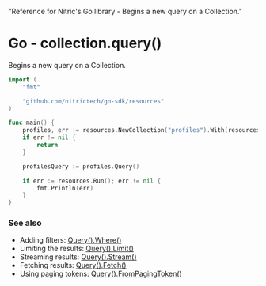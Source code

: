   "Reference for Nitric's Go library - Begins a new query on a Collection."

# Go - collection.query()

Begins a new query on a Collection.

```go
import (
	"fmt"

	"github.com/nitrictech/go-sdk/resources"
)

func main() {
	profiles, err := resources.NewCollection("profiles").With(resources.CollectionReading, resources.CollectionWriting, resources.CollectionDeleting)
	if err != nil {
		return
	}

	profilesQuery := profiles.Query()

	if err := resources.Run(); err != nil {
		fmt.Println(err)
	}
}
```

### See also

- Adding filters: [Query().Where()](./collection-query-where)
- Limiting the results: [Query().Limit()](./collection-query-limit)
- Streaming results: [Query().Stream()](./collection-query-stream)
- Fetching results: [Query().Fetch()](./collection-query-fetch)
- Using paging tokens: [Query().FromPagingToken()](./collection-query-pagingfrom)
